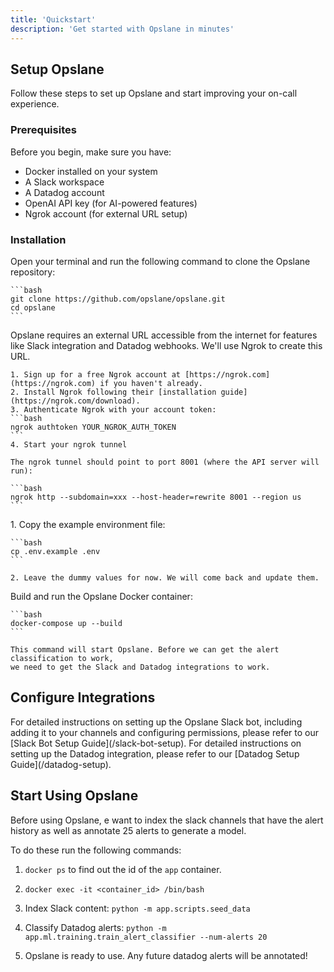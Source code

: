 ```yaml
---
title: 'Quickstart'
description: 'Get started with Opslane in minutes'
---
```


## Setup Opslane

Follow these steps to set up Opslane and start improving your on-call experience.

### Prerequisites

Before you begin, make sure you have:

- Docker installed on your system
- A Slack workspace
- A Datadog account
- OpenAI API key (for AI-powered features)
- Ngrok account (for external URL setup)

### Installation

<AccordionGroup>
  <Accordion icon="github" title="Clone the repository">
    Open your terminal and run the following command to clone the Opslane repository:

    ```bash
    git clone https://github.com/opslane/opslane.git
    cd opslane
    ```
  </Accordion>

  <Accordion icon="globe" title="Set up external URL with Ngrok">
    Opslane requires an external URL accessible from the internet for features like Slack integration and Datadog webhooks. We'll use Ngrok to create this URL.

    1. Sign up for a free Ngrok account at [https://ngrok.com](https://ngrok.com) if you haven't already.
    2. Install Ngrok following their [installation guide](https://ngrok.com/download).
    3. Authenticate Ngrok with your account token:
    ```bash
    ngrok authtoken YOUR_NGROK_AUTH_TOKEN
    ```
    4. Start your ngrok tunnel

    The ngrok tunnel should point to port 8001 (where the API server will run):

    ```bash
    ngrok http --subdomain=xxx --host-header=rewrite 8001 --region us
    ```
  </Accordion>

  <Accordion icon="gear" title="Configure environment variables">
    1. Copy the example environment file:

    ```bash
    cp .env.example .env
    ```

    2. Leave the dummy values for now. We will come back and update them.
  </Accordion>

  <Accordion icon="docker" title="Build and run with Docker">
    Build and run the Opslane Docker container:

    ```bash
    docker-compose up --build
    ```

    This command will start Opslane. Before we can get the alert classification to work,
    we need to get the Slack and Datadog integrations to work.
  </Accordion>
</AccordionGroup>

## Configure Integrations

<AccordionGroup>
  <Accordion icon="slack" title="Set up Slack integration">
    For detailed instructions on setting up the Opslane Slack bot, including adding it to your channels and configuring permissions, please refer to our [Slack Bot Setup Guide](/slack-bot-setup).
  </Accordion>

  <Accordion icon="dog" title="Configure Datadog">
    For detailed instructions on setting up the Datadog integration, please refer to our [Datadog Setup Guide](/datadog-setup).
  </Accordion>
</AccordionGroup>

## Start Using Opslane

Before using Opslane, e want to index the slack channels that have the alert history as well as annotate 25 alerts to generate a model.

To do these run the following commands:

1. `docker ps` to find out the id of the `app` container.

2. `docker exec -it <container_id> /bin/bash`

3. Index Slack content: `python -m app.scripts.seed_data`

4. Classify Datadog alerts: `python -m app.ml.training.train_alert_classifier --num-alerts 20`

5. Opslane is ready to use. Any future datadog alerts will be annotated!
